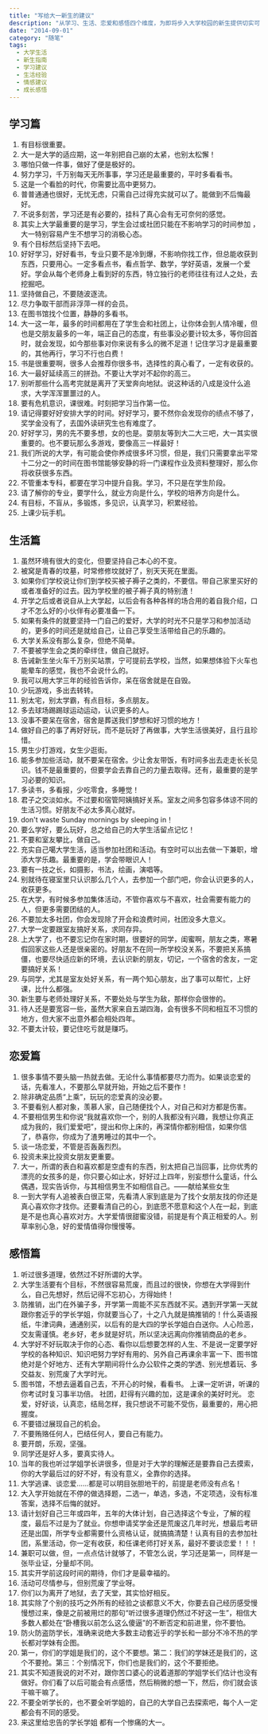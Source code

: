 ```yaml
---
title: "写给大一新生的建议"
description: "从学习、生活、恋爱和感悟四个维度，为即将步入大学校园的新生提供切实可行的经验建议。"
date: "2014-09-01"
category: "随笔"
tags:
  - 大学生活
  - 新生指南
  - 学习建议
  - 生活经验
  - 情感建议
  - 成长感悟
---
```


## 学习篇

1. 有目标很重要。
2. 大一是大学的适应期，这一年别把自己崩的太紧，也别太松懈！
3. 哪怕只做一件事，做好了便是极好的。
4. 努力学习，千万别每天无所事事，学习还是最重要的，平时多看看书。
5. 这是一个看脸的时代，你需要比高中更努力。
6. 普普通通也很好，无忧无虑，只需自己过得充实就可以了。能做到不后悔最好。
7. 不说多刻苦，学习还是有必要的，挂科了真心会有无可奈何的感觉。
8. 其实上大学最重要的是学习，学生会过或社团只能在不影响学习的时间参加 ，大一特别容易产生不想学习的消极心态。
9. 有个目标然后坚持下去吧。
10. 好好学习，好好看书，专业只要不是冷到爆，不影响你找工作，但总能收获到东西，只要用心。一定多看点书，看点哲学、数学，学好英语，发展一个爱好。学会从每个老师身上看到好的东西，特立独行的老师往往有过人之处，去挖掘吧。
11. 坚持做自己，不要随波逐流。
12. 尽力争取干部而非浮萍一样的会员。
13. 在图书馆找个位置，静静的多看书。
14. 大一这一年，最多的时间都用在了学生会和社团上，让你体会到人情冷暖，但也是交朋友最多的一年，端正自己的态度，有些事没必要计较太多，等你回首时，就会发现，如今那些事对你来说有多么的微不足道！记住学习才是最重要的，其他再行，学习不行也白费！
15. 书是很重要啊，很多人会推荐你很多书，选择性的真心看了，一定有收获的。
16. 大一最好延续高三的拼劲。不要让大学对不起你的高三。
17. 别听那些什么高考完就是离开了天堂奔向地狱。说这种话的八成是没什么追求，大学浑浑噩噩过的人。
18. 要有危机意识，课很难。时刻把学习当作第一位。
19. 请记得要好好安排大学的时间。好好学习，要不然你会发现你的绩点不够了，奖学金没有了，去国外读研究生也有难度了。
20. 好好学习，男的先不要多想，女的也是。耍朋友等到大二大三吧，大一其实很重要的。也不要玩那么多游戏，要像高三一样最好！
21. 我们所说的大学，有可能会使你养成很多坏习惯，但是，我们只需要拿出平常十二分之一的时间在图书馆能够安静的将一门课程作业及资料整理好，那么你将收获很多东西。
22. 不管重本专科，都要在学习中提升自我。学习，不只是在学生阶段。
23. 请了解你的专业，要学什么，就业方向是什么，学校的培养方向是什么。
24. 有目标，不盲从，多锻炼，多见识，认真学习，积累经验。
25. 上课少玩手机。

## 生活篇

1. 虽然环境有很大的变化，但要坚持自己本心的不变。
2. 被窝是青春的坟墓，时常修修坟就好了，别天天死在里面。
3. 如果你们学校说让你们到学校买被子褥子之类的，不要信。带自己家里买好的或者准备好的过去。因为学校里的被子褥子真的特别渣！
4. 开学之后或者说自从上大学起，以后会有各种各样的场合用的着自我介绍，口才不怎么好的小伙伴有必要准备一下。
5. 如果有条件的就要坚持一门自己的爱好，大学的时光不只是学习和参加活动的，更多的时间还是就给自己，让自己享受生活带给自己的乐趣的。
6. 大学关系没有那么复杂，但绝不简单。
7. 不要被学生会之类的牵绊住，做自己就好。
8. 告诫新生坐火车千万别买站票，宁可提前去学校，当然，如果想体验下火车也能晕车的感觉，我也不会说什么的。
9. 我可以用大学三年的经验告诉你，呆在宿舍就是在自毁。
10. 少玩游戏，多出去转转。
11. 别太宅，别太学霸，有点目标，多点朋友。
12. 多去球场踢踢球运动运动，认识更多的人。
13. 没事不要呆在宿舍，宿舍是葬送我们梦想和好习惯的地方！
14. 做好自己的事了再好好玩，而不是玩好了再做事，大学生活很美好，且行且珍惜。
15. 男生少打游戏，女生少逛街。
16. 能多参加些活动，就不要呆在宿舍。少让舍友带饭，有时间多出去走走长长见识。钱不是最重要的，但要学会去靠自己的力量去取得。还有，最重要的是学习必要的知识。
17. 多读书，多看报，少吃零食，多睡觉！
18. 君子之交淡如水。不过要和宿管阿姨搞好关系。室友之间多包容多体谅不同的生活习惯。好朋友不必太多真心就好。
19. don't waste Sunday mornings by sleeping in！
20. 要么学好，要么玩好，总之给自己的大学生活留点记忆！
21. 不要和室友攀比，做自己。
22. 充实自己噶大学生活，适当参加社团和活动。有空时可以出去做一下兼职，增添大学乐趣。最重要的是，学会带眼识人！
23. 要有一技之长，如摄影，书法，绘画，演唱等。
24. 别就待在寝室里只认识那么几个人，去参加一个部门吧，你会认识更多的人，收获更多。
25. 在大学，有时候多参加集体活动，不管你喜欢与不喜欢，社会需要有能力的人，但更多需要团结的人。
26. 不要加太多社团，你会发现除了开会和浪费时间，社团没多大意义。
27. 大学一定要跟室友搞好关系，求同存异。
28. 上大学了，也不要忘记你在家时期，很要好的同学，闺蜜啊，朋友之类，寒暑假回家这些人还是很亲密的。好朋友不在同一所学校没关系，不要把关系搞僵，也要尽快适应新的环境，去认识新的朋友，切记，一个宿舍的舍友，一定要搞好关系！
29. 与同学，尤其是室友处好关系，有一两个知心朋友，出了事可以帮忙，上好课，比什么都强。
30. 新生要与老师处理好关系，不要处处与学生为敌，那样你会很惨的。
31. 待人还是要宽容一些，虽然大家来自五湖四海，会有很多不同和相互不习惯的地方，但大家不出意外都会相处四年。
32. 不要太计较，要记住吃亏就是赚巧。

## 恋爱篇

1. 很多事情不要头脑一热就去做。无论什么事情都要尽力而为。如果谈恋爱的话，先看准人，不要那么早就开始，开始之后不要作！
2. 除非确定品质“上乘”，玩玩的恋爱真的没必要。
3. 不要看别人都对象，羡慕人家，自己随便找个人，对自己和对方都是伤害。
4. 不要相信男生和你说“我就喜欢你一个，别的人我都没有兴趣，我想让你真正成为我的，我们爱爱吧”，提出和你上床的，再深情你都别相信，如果你信了，恭喜你，你成为了渣男睡过的其中一个。
5. 谈一场恋爱，不管是否轰轰烈烈。
6. 投资未来比投资女朋友更重要。
7. 大一，所谓的表白和喜欢都是空虚有的东西，别太把自己当回事，比你优秀的漂亮的女孩多的是，你只要心如止水，好好过上四年，别妄想什么童话，什么偶遇，现实告诉你，与其相信男生不如相信自己。——献给某些女生
8. 一到大学有人追被表白很正常，先看清人家到底是为了找个女朋友找的你还是真心喜欢你才找你。还要看清自己的心，到底愿不愿意和这个人在一起，到底是不是也真心喜欢对方。大学爱情很甜蜜没错，前提是有个真正相爱的人。别草率别心急，好的爱情值得你慢慢等。

## 感悟篇

1. 听过很多道理，依然过不好所谓的大学。
2. 大学生活要有个目标，不然很容易荒废，而且过的很快，你想在大学得到什么，自己先想好，然后记得不忘初心，方得始终！
3. 防推销，出门在外骗子多，开学第一周能不买东西就不买。遇到开学第一天就跟你套近乎的学长学姐，你就要当心了，十之八九就是搞推销的！什么英语报纸，牛津词典，通通别买，以后有的是大四的学长学姐白白送你。人心险恶，交友需谨慎。老乡好，老乡就是好坑，所以坚决远离向你推销商品的老乡。
4. 大学好不好玩取决于你的心态、看你以后想要怎样的人生、不是说一定要学好学校的各种知识、知识吧努力学好有用的、另外自己再课余丰富一下、图书馆绝对是个好地方、还有大学期间将什么办公软件之类的学透、别光想着玩、多交益友、别荒废了大学时光。
5. 图书馆，不想去逼着自己去，不开心的时候，看看书。 上课一定听讲，听课的你考试时复习事半功倍。 社团，赶得有兴趣的加，这是课余的美好时光。 恋爱，好好谈，认真恋，结局怎样，我只想说不可能不受伤，最重要的，用心把握度。
6. 不要错过展现自己的机会。
7. 不要贿赂任何人，巴结任何人，要自己有能力。
8. 要开朗，乐观，坚强。
9. 同学还是好人多，要真实待人。
10. 当年的我也听过学姐学长讲很多，但是对于大学的理解还是要靠自己去摸索，你的大学最后过的好不好，有没有意义，全靠你的选择。
11. 大学逃课、谈恋爱……都是可以明目张胆地干的，前提是老师没有点名！
12. 大入学开始就在不停的做选择题，二选一，单选，多选，不定项选，没有标准答案，选择不后悔的就好。
13. 请计划好自己三年或四年，五年的大体计划，自己选择这个专业，了解的程度，最后不过是为了就业。你想申请奖学金还是荒废这几年时光，想最后考研还是出国，所学专业都需要什么资格认证，就搞搞清楚！认真有目的去参加社团，系里活动，你一定有收获，和任课老师打好关系，最好不要谈恋爱！！！
14. 兼职可以做，但，一点点估计就够了，不管怎么说，学习还是第一，同样是一张毕业证，分量却不同。
15. 其实开学前这段时间的期待，你们才是最幸福的。
16. 活动可尽情参与，但别荒废了学业呀。
17. 你们以为离开了地狱，去了天堂，其实恰好相反。
18. 其实除了个别的技巧之外所有的经验之谈都意义不大，你要去自己经历感受慢慢想过来，像是之前被用烂的那句“听过很多道理仍然过不好这一生”，相信大多数人都处在“卧槽我以前怎么这么傻逼”的不断否定和前进里，你不要怕。
19. 防火防盗防学长，准确来说绝大多数主动套近乎的学长和一部分不冷不热的学长都对学妹有企图。
20. 第一，你们的学姐是我们的，这个不要想。第二：我们的学妹还是我们的，这个不要抢。第三：个别情况下，你们也是我们的，这个不要拒绝。
21. 其实不知道我说的对不对，跟你苦口婆心的说着道那的学姐学长们估计也没有做好。你们看了以后可能会有点感悟，然后稍微的想一下，然后，你们就会该干嘛干嘛了。
22. 不要全听学长的，也不要全听学姐的，自己的大学自己去探索吧，每个人一定都会有不同的感受。
23. 来这里给忠告的学长学姐 都有一个惨痛的大一。
